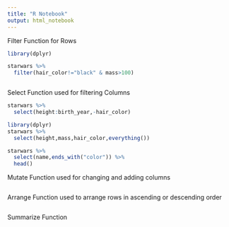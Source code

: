 ```yaml
---
title: "R Notebook"
output: html_notebook
---
```

Filter Function for Rows
```r
library(dplyr)

starwars %>% 
  filter(hair_color!="black" & mass>100)



```
Select Function used for filtering Columns 
```r
starwars %>%
  select(height:birth_year,-hair_color)

```
```r
library(dplyr)
starwars %>%
  select(height,mass,hair_color,everything())
```

```r
starwars %>%
  select(name,ends_with("color")) %>%
  head()
```


Mutate Function used for changing and adding columns
```r


```
Arrange Function used to arrange rows in ascending or descending order
```r

```

Summarize Function
```r

```

